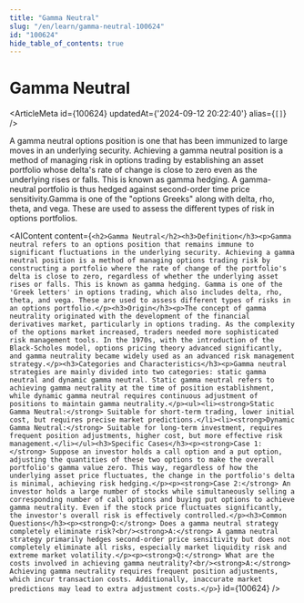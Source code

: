 ```yaml
---
title: "Gamma Neutral"
slug: "/en/learn/gamma-neutral-100624"
id: "100624"
hide_table_of_contents: true
---
```



# Gamma Neutral

<ArticleMeta id={100624} updatedAt={'2024-09-12 20:22:40'} alias={`[]`} />
<div className='border-solid border-b border-t-0 my-4 border-[var(--ifm-color-gray-300)]' />

A gamma neutral options position is one that has been immunized to large moves in an underlying security. Achieving a gamma neutral position is a method of managing risk in options trading by establishing an asset portfolio whose delta's rate of change is close to zero even as the underlying rises or falls. This is known as gamma hedging. A gamma-neutral portfolio is thus hedged against second-order time price sensitivity.Gamma is one of the "options Greeks" along with delta, rho, theta, and vega. These are used to assess the different types of risk in options portfolios.

<AIContent content={`<h2>Gamma Neutral</h2><h3>Definition</h3><p>Gamma neutral refers to an options position that remains immune to significant fluctuations in the underlying security. Achieving a gamma neutral position is a method of managing options trading risk by constructing a portfolio where the rate of change of the portfolio's delta is close to zero, regardless of whether the underlying asset rises or falls. This is known as gamma hedging. Gamma is one of the 'Greek letters' in options trading, which also includes delta, rho, theta, and vega. These are used to assess different types of risks in an options portfolio.</p><h3>Origin</h3><p>The concept of gamma neutrality originated with the development of the financial derivatives market, particularly in options trading. As the complexity of the options market increased, traders needed more sophisticated risk management tools. In the 1970s, with the introduction of the Black-Scholes model, options pricing theory advanced significantly, and gamma neutrality became widely used as an advanced risk management strategy.</p><h3>Categories and Characteristics</h3><p>Gamma neutral strategies are mainly divided into two categories: static gamma neutral and dynamic gamma neutral. Static gamma neutral refers to achieving gamma neutrality at the time of position establishment, while dynamic gamma neutral requires continuous adjustment of positions to maintain gamma neutrality.</p><ul><li><strong>Static Gamma Neutral:</strong> Suitable for short-term trading, lower initial cost, but requires precise market predictions.</li><li><strong>Dynamic Gamma Neutral:</strong> Suitable for long-term investment, requires frequent position adjustments, higher cost, but more effective risk management.</li></ul><h3>Specific Cases</h3><p><strong>Case 1:</strong> Suppose an investor holds a call option and a put option, adjusting the quantities of these two options to make the overall portfolio's gamma value zero. This way, regardless of how the underlying asset price fluctuates, the change in the portfolio's delta is minimal, achieving risk hedging.</p><p><strong>Case 2:</strong> An investor holds a large number of stocks while simultaneously selling a corresponding number of call options and buying put options to achieve gamma neutrality. Even if the stock price fluctuates significantly, the investor's overall risk is effectively controlled.</p><h3>Common Questions</h3><p><strong>Q:</strong> Does a gamma neutral strategy completely eliminate risk?<br/><strong>A:</strong> A gamma neutral strategy primarily hedges second-order price sensitivity but does not completely eliminate all risks, especially market liquidity risk and extreme market volatility.</p><p><strong>Q:</strong> What are the costs involved in achieving gamma neutrality?<br/><strong>A:</strong> Achieving gamma neutrality requires frequent position adjustments, which incur transaction costs. Additionally, inaccurate market predictions may lead to extra adjustment costs.</p>`} id={100624} />

